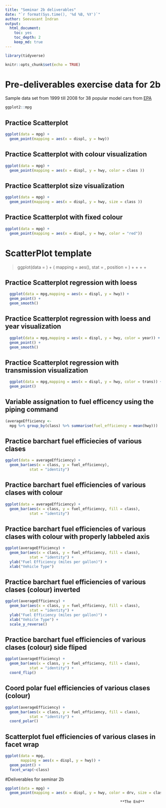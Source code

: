 ```yaml
---
title: "Seminar 2b deliverables"
date: "`r format(Sys.time(), '%d %B, %Y')`"
author: Seevasant Indran
output: 
  html_document:
    toc: yes
    toc_depth: 2
    keep_md: true
---
```


``` r
library(tidyverse)
```

```r
knitr::opts_chunk$set(echo = TRUE)
```

# Pre-deliverables exercise data for 2b 

Sample data set from 1999 till 2008 for 38 popular model cars from [EPA](http://fueleconomy.gov)

```r
ggplot2::mpg
```

## Practice Scatterplot

```r
ggplot(data = mpg) + 
  geom_point(mapping = aes(x = displ, y = hwy))
```

## Practice Scatterplot with colour visualization

```r
ggplot(data = mpg) + 
  geom_point(mapping = aes(x = displ, y = hwy, color = class ))
```

## Practice Scatterplot size visualization


```r
ggplot(data = mpg) + 
  geom_point(mapping = aes(x = displ, y = hwy, size = class ))
```

## Practice Scatterplot with fixed colour

```r
ggplot(data = mpg) + 
  geom_point(mapping = aes(x = displ, y = hwy, color = "red"))
```

# ScatterPlot template

>ggplot(data = <DATA>) + 
  <GEOM_FUNCTION>(
     mapping = aes(<MAPPINGS>),
     stat = <STAT>, 
     position = <POSITION>
  ) +
  <COORDINATE_FUNCTION> +
  <SCALE_FUNCTION> +
  <AXIS_FUNCTION> +
  <FACET_FUNCTION>
  
## Practice Scatterplot regression with loess
 
``` r
  ggplot(data = mpg,mapping = aes(x = displ, y = hwy)) +
  geom_point() +
  geom_smooth()
```

## Practice Scatterplot regression with loess and year visualization
 
``` r
  ggplot(data = mpg,mapping = aes(x = displ, y = hwy, color = year)) +
  geom_point() +
  geom_smooth()
```

## Practice Scatterplot regression with transmission visualization

``` r
  ggplot(data = mpg,mapping = aes(x = displ, y = hwy, color = trans)) +
  geom_point()
```

## Variable assignation to fuel efficency using the piping command

``` r
(averageEfficiency <- 
  mpg %>% group_by(class) %>% summarise(fuel_efficiency = mean(hwy)))
```

## Practice barchart fuel efficiecies of various clases

``` r
ggplot(data = averageEfficiency) +
  geom_bar(aes(x = class, y = fuel_efficiency),
           stat = "identity")
```

## Practice barchart fuel efficiencies of various clases with colour

``` r
ggplot(data = averageEfficiency) +
  geom_bar(aes(x = class, y = fuel_efficiency, fill = class),
           stat = "identity")
```

## Practice barchart fuel efficiencies of various clases with colour with properly labbeled axis

```r
ggplot(averageEfficiency) + 
  geom_bar(aes(x = class, y = fuel_efficiency, fill = class),
           stat = "identity") +
  ylab("Fuel Efficiency (miles per gallon)") +
  xlab("Vehicle Type")
```

## Practice barchart fuel efficiencies of various clases (colour) inverted

``` r
ggplot(averageEfficiency) + 
  geom_bar(aes(x = class, y = fuel_efficiency, fill = class),
           stat = "identity") +
  ylab("Fuel Efficiency (miles per gallon)") +
  xlab("Vehicle Type") +
  scale_y_reverse()
```

## Practice barchart fuel efficiencies of various clases (colour) side fliped

```r
ggplot(averageEfficiency) + 
  geom_bar(aes(x = class, y = fuel_efficiency, fill = class),
           stat = "identity") +
  coord_flip()
```

## Coord polar fuel efficiencies of various clases (colour)

```r
ggplot(averageEfficiency) + 
  geom_bar(aes(x = class, y = fuel_efficiency, fill = class),
           stat = "identity") +
  coord_polar()
```

## Scatterplot fuel efficiencies of various clases in facet wrap

```r
ggplot(data = mpg, 
       mapping = aes(x = displ, y = hwy)) +
  geom_point() +
  facet_wrap(~class)
```

#Deliverables for seminar 2b

```r
ggplot(data = mpg) + 
  geom_point(mapping = aes(x = displ, y = hwy, color = drv, size = class))
```
  
                                                        
                                                        **The End** 
  